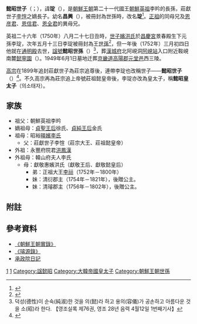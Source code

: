 '''懿昭世子'''（{{kor|k=의소세자}}；{{bd|1750年|9月27日|1752年|4月17日|catidx=L李琔}}），諱'''琔'''（{{lang|ko|정}}），是[[朝鮮王朝|朝鮮王朝]]第二十一代國王[[朝鮮英祖|朝鮮英祖]]李昑的長孫，莊獻世子[[李愃|李愃]]之嫡長子。幼名'''昌興'''（{{lang|ko|창흥}}），被冊封為世孫時，改名'''琔'''<ref>{{Cite web |url=http://sillok.history.go.kr/id/kua_12805012_001 |title=《英祖實錄》76卷，28年（1752年）5月12日紀錄1 |access-date=2016-11-03 |archive-date=2019-08-22 |archive-url=https://web.archive.org/web/20190822084550/http://sillok.history.go.kr/id/kua_12805012_001 |dead-url=no }}</ref>。[[朝鮮正祖|正祖]]的同母兄及[[李裀|恩彦君]]、[[李禛_(朝鲜)|恩信君]]、[[恩全君|恩全君]]的異母兄。

英祖二十六年（1750年）八月二十七日丑時，[[獻敬王后|世子嬪洪氏]]於[[昌慶宮|昌慶宮]]景春殿生下元孫李琔，次年五月十三日李琔被冊封為王[[世孫|世孫]]<ref>{{Cite web |url=http://sillok.history.go.kr/id/kua_12705013_001 |title=《英祖實錄》73卷，27年（1751年）5月13日紀錄1 |access-date=2016-11-03 |archive-date=2019-08-18 |archive-url=https://web.archive.org/web/20190818234430/http://sillok.history.go.kr/id/kua_12705013_001 |dead-url=no }}</ref>，但一年後（1752年）三月初四日他就在[[通明殿|通明殿]]去世，[[諡號|諡號]]'''懿昭世孫'''（{{lang|ko|의소세손}}）<ref>덕성(德性)이 순숙(純淑)한 것을 의(懿)라 하고 용의(容儀)가 공손하고 아름다운 것을 소(昭)라 한다. 【영조실록 제76권, 영조 28년 음력 4월12일 1번째기사】</ref>，葬[[漢城府|漢城府]]北阿峴洞[[阿峴站|阿峴站]]入口附近鞍峴南麓[[懿寧園|懿寧園]]（{{lang|ko|의령원}}）。1949年6月1日墓地迁葬[[京畿道|京畿道]][[高陽郡|高陽郡]][[元堂邑|元堂邑]]西三陵。

[[朝鮮高宗|高宗]]在1899年追封莊獻世子為莊宗追尊後，連帶李琔也改稱世子——'''懿昭世子'''（{{lang|ko|의소세자}}）<ref>{{Cite web |url=http://yoksa.aks.ac.kr/jsp/aa/VolView.jsp?aa10no=kh2_je_a_vsu_20391_001&aa15no=001&aa20no=20391_001_0003 |title=園墓 宗廟前殿文昭殿 後殿永寧殿祧 |access-date=2013-04-01 |archive-date=2019-08-23 |archive-url=https://web.archive.org/web/20190823090815/http://yoksa.aks.ac.kr/jsp/aa/VolView.jsp?aa10no=kh2_je_a_vsu_20391_001&aa15no=001&aa20no=20391_001_0003 |dead-url=no }}</ref>。不久高宗再為莊宗追上帝號莊祖懿皇帝後，李琔亦改為皇太子，稱'''懿昭皇太子'''（의소태자）。

==家族==
*祖父：朝鮮英祖李昑
*嫡祖母：[[貞聖王后|貞聖王后]]徐氏、[[貞純王后|貞純王后]]金氏
*祖母：昭裕[[暎嬪李氏|暎嬪李氏]]
**父：莊獻世子李愃（莊宗大王、莊祖懿皇帝）
*外祖：永豐府院君[[洪鳳漢|洪鳳漢]]
*外祖母：韓山府夫人李氏
**母：獻敬惠嬪洪氏（獻敬王后、獻敬懿皇后）
***弟：正祖大王[[朝鮮正祖|李祘]]（1752年－1800年）
***妹：清衍郡主（1754年－1821年），後贈公主。
***妹：清璿郡主（1756年－1802年），後贈公主。

== 附註 ==
{{reflist}}

== 參考資料 ==
*[http://sillok.history.go.kr/main/main.jsp 《朝鮮王朝實錄》] {{Wayback|url=http://sillok.history.go.kr/main/main.jsp |date=20150905161523 }}
*[https://web.archive.org/web/20131004223554/http://royal.kostma.net/Ge/MainTree 《璿源錄》]
*[http://sjw.history.go.kr/main/main.jsp 承政院日記] {{Wayback|url=http://sjw.history.go.kr/main/main.jsp |date=20140906210340 }}

[[Category:朝鮮王朝世子|1]]
[[Category:朝鮮莊祖王子|1]]
[[Category:諡懿昭|Category:諡懿昭]]
[[Category:大韓帝國皇太子|Category:大韓帝國皇太子]]
[[Category:朝鮮王朝世孫|Category:朝鮮王朝世孫]]